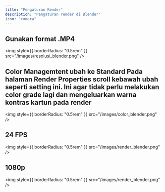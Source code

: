 ```yaml
---
title: "Pengaturan Render"
description: "Pengaturan render di Blender"
icon: "camera"
---
```


## Gunakan format .MP4

<img style={{ borderRadius: "0.5rem" }} src="/images/resolusi_blender.png" />
## Color Managemtent ubah ke Standard Pada halaman Render Properties scroll kebawah ubah seperti setting ini. Ini agar tidak perlu melakukan color grade lagi dan mengeluarkan warna kontras kartun pada render
<img style={{ borderRadius: "0.5rem" }} src="/images/color_blender.png" />
## 24 FPS
<img style={{ borderRadius: "0.5rem" }} src="/images/render_blender.png" />
## 1080p
<img style={{ borderRadius: "0.5rem" }} src="/images/render_blender.png" />
